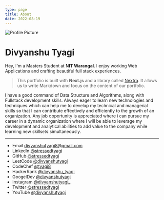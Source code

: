 ```yaml
---
type: page
title: About
date: 2022-08-19
---
```



<Image
  priority
  src="/images/profile.jpg"
  alt="Profile Picture"
  width={150}
  height={150}
  priority
  className={utilStyles.borderCircle}
/>

# Divyanshu Tyagi

Hey, I'm a Masters Student at **NIT Warangal**. I enjoy working Web Applications and crafting beautiful full stack experiences.

> This portfolio is built with **Next.js** and a library called [Nextra](https://nextra.vercel.app/). It allows us to write Markdown and focus on the content of our portfolio.

I have a good command of Data Structure and Algorithms, along with Fullstack development skills. Always eager to learn new technologies and techniques which can help me to develop my technical and managerial skills so that I can contribute effectively and efficiently to the growth of an organization. Any job opportunity is appreciated where i can pursue my career in a dynamic organization where I will be able to leverage my development and analytical abilities to add value to the company while learning new skillsets simultaneously.

---

- Email divyanshutyagi8@gmail.com
- LinkedIn [@stressedtyagi](https://twitter.com/divyanshutyagi)
- GitHub [@stressedtyagi](https://github.com/stressedtyagi)
- LeetCode [@divyanshutyagi](https://leetcode.com/divyanshutyagi/)
- CodeChef [@tyagi8](https://www.codechef.com/users/tyagi8)
- HackerRank [@divyanshu_tyagi](https://www.hackerrank.com/divyanshu_tyagi)
- GoogelDev [@divyanshutyagi](https://developers.google.com/profile/u/divyanshutyagi)
- Instagram [@divyanshutyagi\_](https://instagram.com/divyanshutyagi_)
- Twitter [@stressedtyagi](https://twitter.com/stressedtyagi)
- YouTube [@divyanshutyagi](https://www.youtube.com/channel/UCiJA--r7liMKueiIr_OH3oQ)
